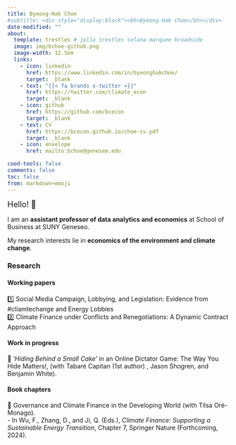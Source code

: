 ```yaml
---
title: Byeong-Hak Choe
#subtitle: <div style="display:block"><bh>Byeong-Hak Choe</bh></div> 
date-modified: ""
about:
  template: trestles # jolla trestles solana marquee broadside
  image: img/bchoe-github.png
  image-width: 12.5em
  links: 
    - icon: linkedin
      href: https://www.linkedin.com/in/byeonghakchoe/
      target: _blank
    - text: "{{< fa brands x-twitter >}}"
      href: https://twitter.com/climate_econ
      target: _blank
    - icon: github
      href: https://github.com/bcecon
      target: _blank
    - text: CV
      href: https://bcecon.github.io/choe-cv.pdf
      target: _blank
    - icon: envelope
      href: mailto:bchoe@geneseo.edu

cood-tools: false
comments: false
toc: false
from: markdown+emoji
---
```



<font size = "4">Hello! 👋 </font>

<div style="display:block; margin:15px;"></div>

I am an **assistant professor of data analytics and economics** at School of Business at SUNY Geneseo.

My research interests lie in **economics of the environment and climate change**.

<!-- My teaching interests are in **economics and data science**. My students use the tools of machine learning, econometrics, and data visualization to address **business strategies**, **public policy**, and **individual decision-making**. -->

### Research

#### Working papers

1️⃣ Social Media Campaign, Lobbying, and Legislation: Evidence from #cliamtechange and Energy Lobbies\
2️⃣ Climate Finance under Conflicts and Renegotiations: A Dynamic Contract Approach


#### Work in progress

🌟 '*Hiding Behind a Small Cake*' in an Online Dictator Game: The Way You Hide Matters!, (with Tabaré Capitan (1st author) , Jason Shogren, and Benjamin White).



#### Book chapters

🌟 Governance and Climate Finance in the Developing World (with Tilsa Oré-Monago).\
  -&nbsp;In Wu, F., Zhang, D., and Ji, Q. (Eds.), *Climate Finance: Supporting a Sustainable Energy Transition*, Chapter 7, Springer Nature (Forthcoming, 2024).
